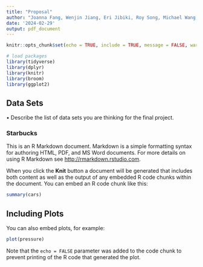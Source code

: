 ```yaml
---
title: "Proposal"
author: "Joanna Fang, Wenjin Jiang, Eri Jibiki, Roy Song, Michael Wang, Kate Zhang"
date: '2024-02-29'
output: pdf_document
---
```


```r
knitr::opts_chunk$set(echo = TRUE, include = TRUE, message = FALSE, warning = FALSE)
```

```r
# load packages
library(tidyverse)
library(dplyr)
library(knitr)
library(broom)
library(ggplot2)
```


## Data Sets

• Describe the list of data sets you are thinking for the final project.

### Starbucks 

This is an R Markdown document. Markdown is a simple formatting syntax for authoring HTML, PDF, and MS Word documents. For more details on using R Markdown see <http://rmarkdown.rstudio.com>.

When you click the **Knit** button a document will be generated that includes both content as well as the output of any embedded R code chunks within the document. You can embed an R code chunk like this:

```r
summary(cars)
```

## Including Plots

You can also embed plots, for example:

```r
plot(pressure)
```

Note that the `echo = FALSE` parameter was added to the code chunk to prevent printing of the R code that generated the plot.

